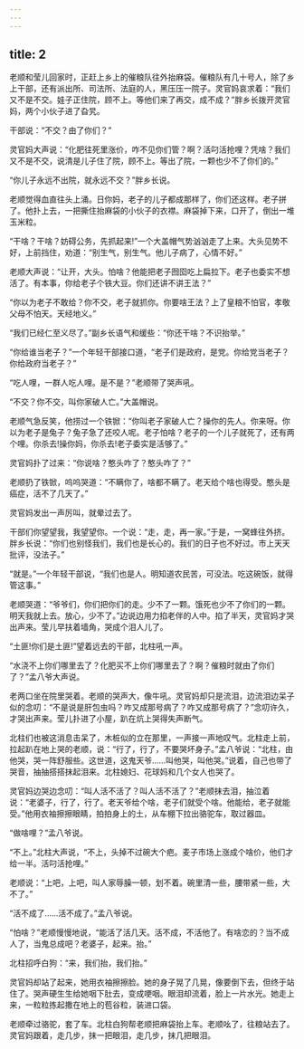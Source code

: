 ```yaml
---
---
---
```

title: 2
---



老顺和莹儿回家时，正赶上乡上的催粮队往外抬麻袋。催粮队有几十号人，除了乡上干部，还有派出所、司法所、法庭的人，黑压压一院子。灵官妈哀求着：“我们又不是不交。娃子正住院，顾不上。等他们来了再交，成不成？”胖乡长拨开灵官妈，两个小伙子进了旮旯。

干部说：“不交？由了你们？”

灵官妈大声说：“化肥往死里涨价，咋不见你们管？啊？活叼活抢哩？凭啥？我们又不是不交，说清是儿子住了院，顾不上。等出了院，一颗也少不了你们的。”

“你儿子永远不出院，就永远不交？”胖乡长说。

老顺觉得血直往头上涌。日你妈，老子的儿子都成那样了，你们还这样。老子拼了。他扑上去，一把撕住抬麻袋的小伙子的衣襟。麻袋掉下来，口开了，倒出一堆玉米粒。

“干啥？干啥？妨碍公务，先抓起来!”一个大盖帽气势汹汹走了上来。大头见势不好，上前挡住，劝道：“别生气，别生气。他儿子病了，心情不好。”

老顺大声说：“让开，大头。怕啥？他能把老子囫囵吃上扁拉下。老子也委实不想活了。有本事，你给老子个铁大豆。你们还讲不讲王法？”

“你以为老子不敢给？你不交，老子就抓你。你要啥王法？上了皇粮不怕官，孝敬父母不怕天。天经地义。”

“我们已经仁至义尽了。”副乡长语气和缓些：“你还干啥？不识抬举。”

“你给谁当老子？”一个年轻干部接口道，“老子们是政府，是党。你给党当老子？你给政府当老子？”

“吃人哩，一群人吃人哩。是不是？”老顺带了哭声吼。

“不交？你不交，叫你家破人亡。”大盖帽说。

老顺气急反笑，他捞过一个铁锨：“你叫老子家破人亡？操你的先人。你来呀。你以为老子是兔子？兔子急了还咬人呢。老子怕啥？老子的一个儿子就死了，还有两个哩。你杀去!操你妈，你杀去!老子委实是活够了。”

灵官妈扑了过来：“你说啥？憨头咋了？憨头咋了？”

老顺扔了铁锨，呜呜哭道：“不瞒你了，啥都不瞒了。老天给个啥也得受。憨头是癌症，活不了几天了。”

灵官妈发出一声厉叫，就晕过去了。

干部们你望望我，我望望你。一个说：“走，走，再一家。”于是，一窝蜂往外挤。胖乡长说：“你们也别怪我们，我们也是长心的。我们的日子也不好过。市上天天批评，没法子。”

“就是。”一个年轻干部说，“我们也是人。明知道农民苦，可没法。吃这碗饭，就得管这事。”

老顺哭道：“爷爷们，你们把你们的走。少不了一颗。饿死也少不了你们的一颗。明天我就上去。放心，少不了。”边说边用力掐老伴的人中。掐了半天，灵官妈才哭出声来。莹儿早扶着墙角，哭成个泪人儿了。

“土匪!你们是土匪!”望着远去的干部，北柱吼一声。

“水浇不上你们哪里去了？化肥买不上你们哪里去了？啊？催粮时就由了你们了？”孟八爷大声说。

老两口坐在院里哭着。老顺的哭声大，像牛吼。灵官妈却只是流泪，边流泪边呆子似的念叨：“不是说是肝包虫吗？咋又成那号病了？咋又成那号病了？”念叨许久，才哭出声来。莹儿扑进了小屋，趴在炕上哭得失声断气。

北柱们也被这消息击呆了，木桩似的立在那里，一声接一声地叹气。北柱走上前，拉起趴在地上哭的老顺，说：“行了，行了，不要哭坏身子。”孟八爷说：“北柱，由他哭，哭一阵舒服些。这世道，这鬼天爷……叫他哭，叫他哭。”说着，自己也带了哭音，抽抽搭搭抹起泪来。北柱媳妇、花球妈和几个女人也哭了。

灵官妈边哭边念叨：“叫人活不活了？叫人活不活了？”老顺抹去泪，抽泣着说：“老婆子，行了，行了。老天爷给个啥，老子们就受个啥。他能给，老子就能受。”他用衣袖擦擦眼睛，拍拍身上的土，从车棚下拉出骆驼车，取过器皿。

“做啥哩？”孟八爷说。

“不上。”北柱大声说，“不上，头掉不过碗大个疤。麦子市场上涨成个啥价，他们才给一半。活叼活抢哩。”

老顺说：“上吧，上吧，叫人家辱臊一顿，划不着。碗里清一些，腰带紧一些，大不了。”

“活不成了……活不成了。”孟八爷说。

“怕啥？”老顺慢慢地说，“能活了活几天。活不成，不活他了。有啥恋的？当不成人了，当鬼总成吧？老婆子，起来。抬。”

北柱招呼白狗：“来，我们抬，我们抬。”

灵官妈却站了起来，她用衣袖擦擦脸。她的身子晃了几晃，像要倒下去，但终于站住了。哭声硬生生给她咽下肚去，变成哽咽。眼泪却流着，脸上一片水光。她走上来，一粒粒拣起撒在地上的苞谷粒，装进口袋。

老顺牵过骆驼，套了车。北柱白狗帮老顺把麻袋抬上车。老顺吆了，往粮站去了。灵官妈跟着，走几步，抹一把眼泪，走几步，抹几把眼泪。